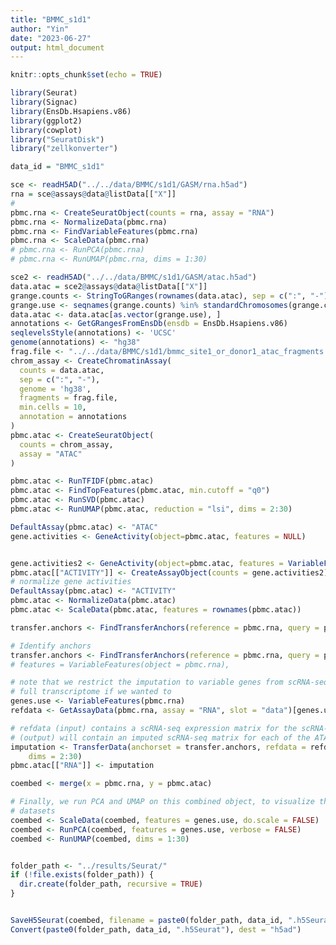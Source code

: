 ---
title: "BMMC_s1d1"
author: "Yin"
date: "2023-06-27"
output: html_document
---

```{r setup, include=FALSE}
knitr::opts_chunk$set(echo = TRUE)
```


```{r}
library(Seurat)
library(Signac)
library(EnsDb.Hsapiens.v86)
library(ggplot2)
library(cowplot)
library("SeuratDisk")
library("zellkonverter")

data_id = "BMMC_s1d1"

sce <- readH5AD("../../data/BMMC/s1d1/GASM/rna.h5ad")
rna = sce@assays@data@listData[["X"]]
# 
pbmc.rna <- CreateSeuratObject(counts = rna, assay = "RNA")
pbmc.rna <- NormalizeData(pbmc.rna)
pbmc.rna <- FindVariableFeatures(pbmc.rna)
pbmc.rna <- ScaleData(pbmc.rna)
# pbmc.rna <- RunPCA(pbmc.rna)
# pbmc.rna <- RunUMAP(pbmc.rna, dims = 1:30)

sce2 <- readH5AD("../../data/BMMC/s1d1/GASM/atac.h5ad")
data.atac = sce2@assays@data@listData[["X"]]
grange.counts <- StringToGRanges(rownames(data.atac), sep = c(":", "-"))
grange.use <- seqnames(grange.counts) %in% standardChromosomes(grange.counts)
data.atac <- data.atac[as.vector(grange.use), ]
annotations <- GetGRangesFromEnsDb(ensdb = EnsDb.Hsapiens.v86)
seqlevelsStyle(annotations) <- 'UCSC'
genome(annotations) <- "hg38"
frag.file <- "../../data/BMMC/s1d1/bmmc_site1_or_donor1_atac_fragments.tsv.gz"
chrom_assay <- CreateChromatinAssay(
  counts = data.atac,
  sep = c(":", "-"),
  genome = 'hg38',
  fragments = frag.file,
  min.cells = 10,
  annotation = annotations
)
pbmc.atac <- CreateSeuratObject(
  counts = chrom_assay,
  assay = "ATAC"
)

pbmc.atac <- RunTFIDF(pbmc.atac)
pbmc.atac <- FindTopFeatures(pbmc.atac, min.cutoff = "q0")
pbmc.atac <- RunSVD(pbmc.atac)
pbmc.atac <- RunUMAP(pbmc.atac, reduction = "lsi", dims = 2:30)

DefaultAssay(pbmc.atac) <- "ATAC"
gene.activities <- GeneActivity(object=pbmc.atac, features = NULL)


gene.activities2 <- GeneActivity(object=pbmc.atac, features = VariableFeatures(pbmc.rna))
pbmc.atac[["ACTIVITY"]] <- CreateAssayObject(counts = gene.activities2)
# normalize gene activities
DefaultAssay(pbmc.atac) <- "ACTIVITY"
pbmc.atac <- NormalizeData(pbmc.atac)
pbmc.atac <- ScaleData(pbmc.atac, features = rownames(pbmc.atac))

transfer.anchors <- FindTransferAnchors(reference = pbmc.rna, query = pbmc.atac, features = VariableFeatures(object = pbmc.rna), reference.assay = "RNA", query.assay = "ACTIVITY", reduction = "cca")
```

```{r}
# Identify anchors
transfer.anchors <- FindTransferAnchors(reference = pbmc.rna, query = pbmc.atac, features = VariableFeatures(object = pbmc.rna), reference.assay = "RNA", query.assay = "ACTIVITY", reduction = "cca")
# features = VariableFeatures(object = pbmc.rna), 
```


```{r}
# note that we restrict the imputation to variable genes from scRNA-seq, but could impute the
# full transcriptome if we wanted to
genes.use <- VariableFeatures(pbmc.rna)
refdata <- GetAssayData(pbmc.rna, assay = "RNA", slot = "data")[genes.use, ]

# refdata (input) contains a scRNA-seq expression matrix for the scRNA-seq cells.  imputation
# (output) will contain an imputed scRNA-seq matrix for each of the ATAC cells
imputation <- TransferData(anchorset = transfer.anchors, refdata = refdata, weight.reduction = pbmc.atac[["lsi"]],
    dims = 2:30)
pbmc.atac[["RNA"]] <- imputation

coembed <- merge(x = pbmc.rna, y = pbmc.atac)

# Finally, we run PCA and UMAP on this combined object, to visualize the co-embedding of both
# datasets
coembed <- ScaleData(coembed, features = genes.use, do.scale = FALSE)
coembed <- RunPCA(coembed, features = genes.use, verbose = FALSE)
coembed <- RunUMAP(coembed, dims = 1:30)


folder_path <- "../results/Seurat/" 
if (!file.exists(folder_path)) {
  dir.create(folder_path, recursive = TRUE)
}


SaveH5Seurat(coembed, filename = paste0(folder_path, data_id, ".h5Seurat"),overwrite=T)
Convert(paste0(folder_path, data_id, ".h5Seurat"), dest = "h5ad")

```

